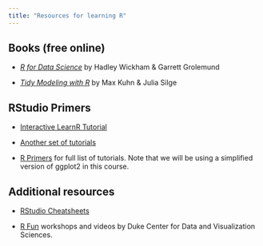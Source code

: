 ```yaml
---
title: "Resources for learning R"
---
```


## Books (free online)

-   [*R for Data Science*](https://r4ds.had.co.nz/) by Hadley Wickham & Garrett Grolemund

-   [*Tidy Modeling with R*](https://tmwr.org) by Max Kuhn & Julia Silge

## RStudio Primers

- [Interactive LearnR Tutorial](https://learnr.numbat.space/)

- [Another set of tutorials](https://ourcodingclub.github.io/tutorials.html)

- [R Primers](https://r-primers.andrewheiss.com/) for full list of tutorials. Note that we will be using a simplified version of ggplot2 in this course.

## Additional resources

-   [RStudio Cheatsheets](https://www.rstudio.com/resources/cheatsheets/)

-   [R Fun](https://rfun.library.duke.edu/#portfolio) workshops and videos by Duke Center for Data and Visualization Sciences.
